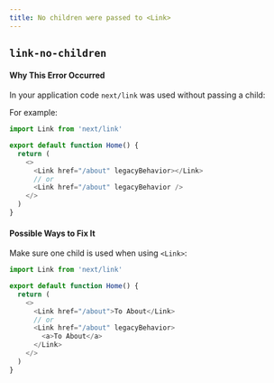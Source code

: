 ```yaml
---
title: No children were passed to <Link>
---
```


## `link-no-children`

#### Why This Error Occurred

In your application code `next/link` was used without passing a child:

For example:

```js
import Link from 'next/link'

export default function Home() {
  return (
    <>
      <Link href="/about" legacyBehavior></Link>
      // or
      <Link href="/about" legacyBehavior />
    </>
  )
}
```

#### Possible Ways to Fix It

Make sure one child is used when using `<Link>`:

```js
import Link from 'next/link'

export default function Home() {
  return (
    <>
      <Link href="/about">To About</Link>
      // or
      <Link href="/about" legacyBehavior>
        <a>To About</a>
      </Link>
    </>
  )
}
```
